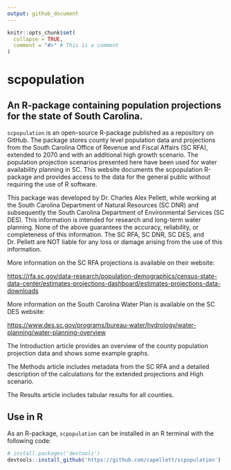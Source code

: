 ---
output: github_document
---

<!-- README.md is generated from README.Rmd. Please edit that file -->

```{r, include = FALSE}
knitr::opts_chunk$set(
  collapse = TRUE,
  comment = "#>" # This is a comment  
)
```

# scpopulation

## An R-package containing population projections for the state of South Carolina.

`scpopulation` is an open-source R-package published as a repository on GitHub. The package stores county level population data and projections from the South Carolina Office of Revenue and Fiscal Affairs (SC RFA), extended to 2070 and with an additional high growth scenario. The population projection scenarios presented here have been used for water availability planning in SC. This website documents the scpopulation R-package and provides access to the data for the general public without requiring the use of R software.

This package was developed by Dr. Charles Alex Pellett, while working at the South Carolina Department of Natural Resources (SC DNR) and subsequently the South Carolina Department of Environmental Services (SC DES). This information is intended for research and long-term water planning. None of the above guarantees the accuracy, reliability, or completeness of this information. The SC RFA, SC DNR, SC DES, and Dr. Pellett are NOT liable for any loss or damage arising from the use of this information.

More information on the SC RFA projections is available on their website:

<https://rfa.sc.gov/data-research/population-demographics/census-state-data-center/estimates-projections-dashboard/estimates-projections-data-downloads>

More information on the South Carolina Water Plan is available on the SC DES website:

<https://www.des.sc.gov/programs/bureau-water/hydrology/water-planning/water-planning-overview>

The Introduction article provides an overview of the county population projection data and shows some example graphs.

The Methods article includes metadata from the SC RFA and a detailed description of the calculations for the extended projections and High scenario.

The Results article includes tabular results for all counties.

## Use in R

As an R-package, `scpopulation` can be installed in an R terminal with the following code:

```{r eval=F}
# install.packages('devtools') 
devtools::install_github('https://github.com/capellett/scpopulation')
```
